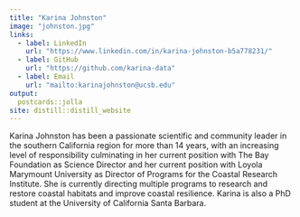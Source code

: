 ```yaml
---
title: "Karina Johnston"
image: "johnston.jpg"
links:
  - label: LinkedIn
    url: "https://www.linkedin.com/in/karina-johnston-b5a778231/"
  - label: GitHub
    url: "https://github.com/karina-data"
  - label: Email
    url: "mailto:karinajohnston@ucsb.edu"
output:
  postcards::jolla
site: distill::distill_website
---
```

 
Karina Johnston has been a passionate scientific and community leader in the southern California region for more than 14 years, with an increasing level of responsibility culminating in her current position with The Bay Foundation as Science Director and her current position with Loyola Marymount University as Director of Programs for the Coastal Research Institute. She is currently directing multiple programs to research and restore coastal habitats and improve coastal resilience. Karina is also a PhD student at the University of California Santa Barbara.
